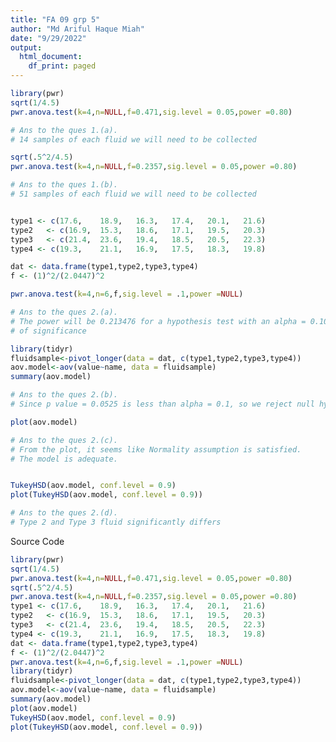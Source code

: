 ```yaml
---
title: "FA 09 grp 5"
author: "Md Ariful Haque Miah"
date: "9/29/2022"
output:
  html_document:
    df_print: paged
---
```

```r
library(pwr)
sqrt(1/4.5)
pwr.anova.test(k=4,n=NULL,f=0.471,sig.level = 0.05,power =0.80)

# Ans to the ques 1.(a).
# 14 samples of each fluid we will need to be collected 

sqrt(.5^2/4.5)
pwr.anova.test(k=4,n=NULL,f=0.2357,sig.level = 0.05,power =0.80)

# Ans to the ques 1.(b).
# 51 samples of each fluid we will need to be collected 


type1 <- c(17.6,	18.9,	16.3,	17.4,	20.1,	21.6)
type2	<- c(16.9,	15.3,	18.6,	17.1,	19.5,	20.3)
type3	<- c(21.4,	23.6,	19.4,	18.5,	20.5,	22.3)
type4 <- c(19.3,	21.1,	16.9,	17.5,	18.3,	19.8)

dat <- data.frame(type1,type2,type3,type4)
f <- (1)^2/(2.0447)^2

pwr.anova.test(k=4,n=6,f,sig.level = .1,power =NULL)

# Ans to the ques 2.(a).
# The power will be 0.213476 for a hypothesis test with an alpha = 0.10 level 
# of significance 

library(tidyr)
fluidsample<-pivot_longer(data = dat, c(type1,type2,type3,type4))
aov.model<-aov(value~name, data = fluidsample)
summary(aov.model)

# Ans to the ques 2.(b).
# Since p value = 0.0525 is less than alpha = 0.1, so we reject null hypothesis.

plot(aov.model)

# Ans to the ques 2.(c).
# From the plot, it seems like Normality assumption is satisfied.
# The model is adequate.


TukeyHSD(aov.model, conf.level = 0.9)
plot(TukeyHSD(aov.model, conf.level = 0.9))

# Ans to the ques 2.(d).
# Type 2 and Type 3 fluid significantly differs 
```
Source Code
```r
library(pwr)
sqrt(1/4.5)
pwr.anova.test(k=4,n=NULL,f=0.471,sig.level = 0.05,power =0.80)
sqrt(.5^2/4.5)
pwr.anova.test(k=4,n=NULL,f=0.2357,sig.level = 0.05,power =0.80)
type1 <- c(17.6,	18.9,	16.3,	17.4,	20.1,	21.6)
type2	<- c(16.9,	15.3,	18.6,	17.1,	19.5,	20.3)
type3	<- c(21.4,	23.6,	19.4,	18.5,	20.5,	22.3)
type4 <- c(19.3,	21.1,	16.9,	17.5,	18.3,	19.8)
dat <- data.frame(type1,type2,type3,type4)
f <- (1)^2/(2.0447)^2
pwr.anova.test(k=4,n=6,f,sig.level = .1,power =NULL)
library(tidyr)
fluidsample<-pivot_longer(data = dat, c(type1,type2,type3,type4))
aov.model<-aov(value~name, data = fluidsample)
summary(aov.model)
plot(aov.model)
TukeyHSD(aov.model, conf.level = 0.9)
plot(TukeyHSD(aov.model, conf.level = 0.9))
```

